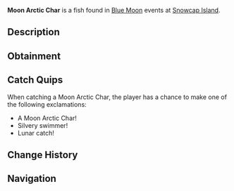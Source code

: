 {{FishInfobox
|image          = Moon Arctic Char.png
|rarity         = Common
|sea            = First Sea
|location       = [[Blue Moon - First Sea]]
|sublocation    = 
|sources        = Fishing Rod
|radar_location = 
|prog_speed     = +35
|xp             = 280
|weather        = Clear
|time           = 
|season         = Winter
|bait           = Insect
|base_weight    = 30
|base_value     = 400
|weight_range   = 18
|base_chance    = 110
|base_resil     = 75
}}
'''Moon Arctic Char''' is a {{Rarity|Common}} fish found in [[Blue Moon]] events at [[Snowcap Island]].

== Description ==
{{Description|A sleek fish with silvery scales that reflect the moon's gentle glow.|Bestiary Entry}}

== Obtainment ==
{{Description|It glides where the ice meets the dawn's first light.|Bestiary Hint}}
{{Fish Availability|
Blue Moon/First Sea
|top_rods      = 
Leviathan's Fang Rod\222867.76\316816.17;
Free Spirit Rod\219510.01\337931.44;
Trident Rod\213057.06\327997.25;
Azure Of Lagoon\200752.12\282924.2;
No-Life Rod\190155.87\288013.37;
Great Rod of Oscar\182553.42\160241.87;
Resourceful Rod\161239.13\188061.5;
Destiny Rod\176869.25\118324.65;
Tempest Rod\180872.61\294665.69;
Seraphic Rod\182558.3\294377.29;
Rod Of The Forgotten Fang\179506.07\279796.79;
Rod Of The Zenith\176249.89\274162.09;
Great Dreamer Rod\176068.24\273613.07;
Ethereal Prism Rod\182236.76\199965.26;
Astralhook Rod\182146.56\175769.36;
Challenger's Rod\181028.49\287771.48;
Blazebringer Rod\177716.75\253264.26;
Rod Of The Exalted One\175629.03\268166.16;
Rod Of The Depths\174436.08\268541;
Verdant Shear Rod\168331.23\251861.23;
Zeus Rod\168188.25\238600.42;
Depthseeker Rod\166986.06\237585.61;
Avalanche Rod\165679.09\217979.65;
Volcanic Rod\161165.76\184313.6;
Steady Rod\87148.06\87044.1
|recommended   = Trident Rod
}}

== Catch Quips ==
When catching a Moon Arctic Char, the player has a chance to make one of the following exclamations:
* A Moon Arctic Char!
* Silvery swimmer!
* Lunar catch!

== Change History ==
{{Change History|{{subst:Current Version}}}}

== Navigation ==
{{Fish Navbox|Blue Moon - First Sea}}